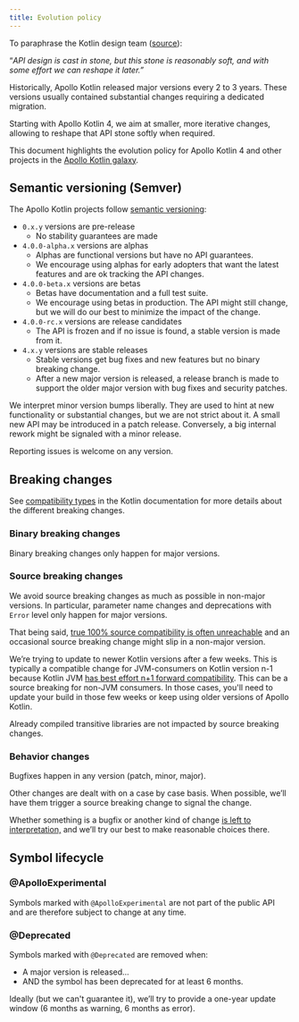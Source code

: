 ```yaml
---
title: Evolution policy
---
```



To paraphrase the Kotlin design team ([source](https://kotlinlang.org/docs/kotlin-evolution.html)):

“_API design is cast in stone, but this stone is reasonably soft, and with some effort we can reshape it later.”_

Historically, Apollo Kotlin released major versions every 2 to 3 years. These versions usually contained substantial changes requiring a dedicated migration.

Starting with Apollo Kotlin 4, we aim at smaller, more iterative changes, allowing to reshape that API stone softly when required.

This document highlights the evolution policy for Apollo Kotlin 4 and other projects in the [Apollo Kotlin galaxy](../advanced/galaxy).

## Semantic versioning (Semver)

The Apollo Kotlin projects follow [semantic versioning](https://semver.org/):

* `0.x.y` versions are pre-release
    * No stability guarantees are made
* `4.0.0-alpha.x` versions are alphas
    * Alphas are functional versions but have no API guarantees.
    * We encourage using alphas for early adopters that want the latest features and are ok tracking the API changes.
* `4.0.0-beta.x` versions are betas
    * Betas have documentation and a full test suite.
    * We encourage using betas in production. The API might still change, but we will do our best to minimize the impact of the change.
* `4.0.0-rc.x` versions are release candidates
    * The API is frozen and if no issue is found, a stable version is made from it.
* `4.x.y` versions are stable releases
    * Stable versions get bug fixes and new features but no binary breaking change.
    * After a new major version is released, a release branch is made to support the older major version with bug fixes and security patches. 

We interpret minor version bumps liberally. They are used to hint at new functionality or substantial changes, but we are not strict about it. A small new API may be introduced in a patch release. Conversely, a big internal rework might be signaled with a minor release.

Reporting issues is welcome on any version.

## Breaking changes

<Note>

See [compatibility types](https://kotlinlang.org/docs/api-guidelines-backward-compatibility.html#compatibility-types) in the Kotlin documentation for more details about the different breaking changes.
</Note>

### Binary breaking changes

Binary breaking changes only happen for major versions.

### Source breaking changes

We avoid source breaking changes as much as possible in non-major versions. In particular, parameter name changes and deprecations with `Error` level only happen for major versions.

That being said, [true 100% source compatibility is often unreachable](https://wiki.eclipse.org/Evolving_Java-based_APIs_3#A_Word_about_Source_Code_Incompatibilities) and an occasional source breaking change might slip in a non-major version.

We’re trying to update to newer Kotlin versions after a few weeks. This is typically a compatible change for JVM-consumers on Kotlin version n-1 because Kotlin JVM [has best effort n+1 forward compatibility](https://kotlinlang.org/docs/kotlin-evolution.html#evolving-the-binary-format). This can be a source breaking for non-JVM consumers. In those cases, you'll need to update your build in those few weeks or keep using older versions of Apollo Kotlin.

Already compiled transitive libraries are not impacted by source breaking changes.

### Behavior changes

Bugfixes happen in any version (patch, minor, major).

Other changes are dealt with on a case by case basis. When possible, we’ll have them trigger a source breaking change to signal the change.

Whether something is a bugfix or another kind of change [is left to interpretation,](https://xkcd.com/1172/) and we’ll try our best to make reasonable choices there.

## Symbol lifecycle

### @ApolloExperimental

Symbols marked with `@ApolloExperimental` are not part of the public API and are therefore subject to change at any time.

### @Deprecated

Symbols marked with `@Deprecated` are removed when:

* A major version is released...
* AND the symbol has been deprecated for at least 6 months.

Ideally (but we can't guarantee it), we’ll try to provide a one-year update window (6 months as warning, 6 months as error).
